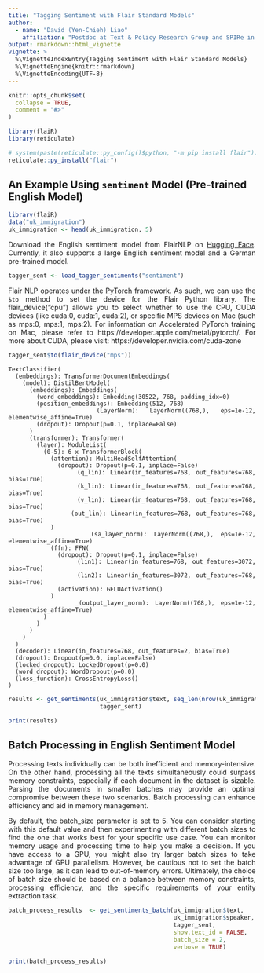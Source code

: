 ```yaml
---
title: "Tagging Sentiment with Flair Standard Models"
author: 
  - name: "David (Yen-Chieh) Liao"
    affiliation: "Postdoc at Text & Policy Research Group and SPIRe in UCD"
output: rmarkdown::html_vignette
vignette: >
  %\VignetteIndexEntry{Tagging Sentiment with Flair Standard Models}
  %\VignetteEngine{knitr::rmarkdown}
  %\VignetteEncoding{UTF-8}
---
```


```r
knitr::opts_chunk$set(
  collapse = TRUE,
  comment = "#>"
)
```

```r
library(flaiR)
library(reticulate)

# system(paste(reticulate::py_config()$python, "-m pip install flair"))
reticulate::py_install("flair")

```


## An Example Using `sentiment` Model (Pre-trained English Model)
```r
library(flaiR)
data("uk_immigration")
uk_immigration <- head(uk_immigration, 5)
```

<div style="text-align: justify">

Download the English sentiment model from FlairNLP on [Hugging Face](https://huggingface.co/flair). Currently, it also supports a large English sentiment model and a German pre-trained model.

```r
tagger_sent <- load_tagger_sentiments("sentiment")
```

Flair NLP operates under the [PyTorch](https://pytorch.org) framework. As such, we can use the `$to` method to set the device for the Flair Python library. The flair_device("cpu")  allows you to select whether to use the CPU, CUDA devices (like cuda:0, cuda:1, cuda:2), or specific MPS devices on Mac (such as mps:0, mps:1, mps:2). For information on Accelerated PyTorch training on Mac, please refer to https://developer.apple.com/metal/pytorch/. For more about CUDA, please visit: https://developer.nvidia.com/cuda-zone 

```r
tagger_sent$to(flair_device("mps")) 
```

```
TextClassifier(
  (embeddings): TransformerDocumentEmbeddings(
    (model): DistilBertModel(
      (embeddings): Embeddings(
        (word_embeddings): Embedding(30522, 768, padding_idx=0)
        (position_embeddings): Embedding(512, 768)
        (LayerNorm): LayerNorm((768,), eps=1e-12, elementwise_affine=True)
        (dropout): Dropout(p=0.1, inplace=False)
      )
      (transformer): Transformer(
        (layer): ModuleList(
          (0-5): 6 x TransformerBlock(
            (attention): MultiHeadSelfAttention(
              (dropout): Dropout(p=0.1, inplace=False)
              (q_lin): Linear(in_features=768, out_features=768, bias=True)
              (k_lin): Linear(in_features=768, out_features=768, bias=True)
              (v_lin): Linear(in_features=768, out_features=768, bias=True)
              (out_lin): Linear(in_features=768, out_features=768, bias=True)
            )
            (sa_layer_norm): LayerNorm((768,), eps=1e-12, elementwise_affine=True)
            (ffn): FFN(
              (dropout): Dropout(p=0.1, inplace=False)
              (lin1): Linear(in_features=768, out_features=3072, bias=True)
              (lin2): Linear(in_features=3072, out_features=768, bias=True)
              (activation): GELUActivation()
            )
            (output_layer_norm): LayerNorm((768,), eps=1e-12, elementwise_affine=True)
          )
        )
      )
    )
  )
  (decoder): Linear(in_features=768, out_features=2, bias=True)
  (dropout): Dropout(p=0.0, inplace=False)
  (locked_dropout): LockedDropout(p=0.0)
  (word_dropout): WordDropout(p=0.0)
  (loss_function): CrossEntropyLoss()
)
```
```r
results <- get_sentiments(uk_immigration$text, seq_len(nrow(uk_immigration)),
                          tagger_sent)
```

```r
print(results)
```

</div>

## Batch Processing in English Sentiment Model
<div style="text-align: justify">

Processing texts individually can be both inefficient and memory-intensive. On the other hand, processing all the texts simultaneously could surpass memory constraints, especially if each document in the dataset is sizable. Parsing the documents in smaller batches may provide an optimal compromise between these two scenarios. Batch processing can enhance efficiency and aid in memory management.

By default, the batch_size parameter is set to 5. You can consider starting with this default value and then experimenting with different batch sizes to find the one that works best for your specific use case. You can monitor memory usage and processing time to help you make a decision. If you have access to a GPU, you might also try larger batch sizes to take advantage of GPU parallelism. However, be cautious not to set the batch size too large, as it can lead to out-of-memory errors. Ultimately, the choice of batch size should be based on a balance between memory constraints, processing efficiency, and the specific requirements of your entity extraction task.

</div>
```r
batch_process_results  <- get_sentiments_batch(uk_immigration$text,
                                               uk_immigration$speaker, 
                                               tagger_sent, 
                                               show.text_id = FALSE,
                                               batch_size = 2,
                                               verbose = TRUE)
```

```r
print(batch_process_results)
```

